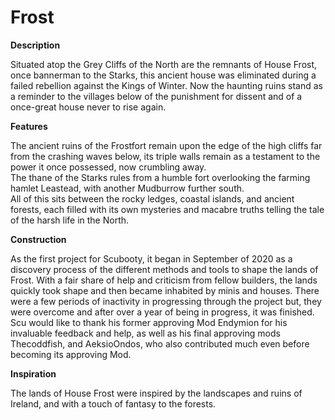 
# Frost

<ProjectDetails
  floatRight
  region="North"
  house="House Frost"
  type="Ruin"
  status="Completed"
  warp="/warp frost"
  projectLead="Scubooty"
  dateStarted="August 30, 2020"
  dateCompleted="January 5, 2022"
/>

**Description**

Situated atop the Grey Cliffs of the North are the remnants of House Frost, once bannerman to the Starks, this ancient house was eliminated during a failed rebellion against the Kings of Winter. Now the haunting ruins stand as a reminder to the villages below of the punishment for dissent and of a once-great house never to rise again.

**Features**

The ancient ruins of the Frostfort remain upon the edge of the high cliffs far from the crashing waves below, its triple walls remain as a testament to the power it once possessed, now crumbling away.  
The thane of the Starks rules from a humble fort overlooking the farming hamlet Leastead, with another Mudburrow further south.  
All of this sits between the rocky ledges, coastal islands, and ancient forests, each filled with its own mysteries and macabre truths telling the tale of the harsh life in the North.

**Construction**

As the first project for Scubooty, it began in September of 2020 as a discovery process of the different methods and tools to shape the lands of Frost. With a fair share of help and criticism from fellow builders, the lands quickly took shape and then became inhabited by minis and houses. There were a few periods of inactivity in progressing through the project but, they were overcome and after over a year of being in progress, it was finished. Scu would like to thank his former approving Mod Endymion for his invaluable feedback and help, as well as his final approving mods Thecoddfish, and AeksioOndos, who also contributed much even before becoming its approving Mod.

**Inspiration**

The lands of House Frost were inspired by the landscapes and ruins of Ireland, and with a touch of fantasy to the forests.
